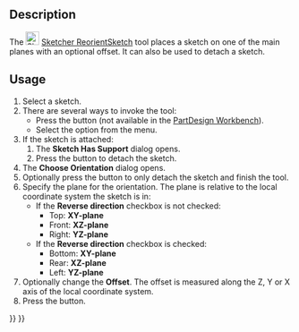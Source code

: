 <languages/>
<translate>

<!--T:11-->
{{Docnav
|[[Sketcher_MapSketch|MapSketch]]
|[[Sketcher_ValidateSketch|ValidateSketch]]
|[[Sketcher_Workbench|Sketcher]]
|IconL=Sketcher_MapSketch.svg‎
|IconR=Sketcher_ValidateSketch.svg
|IconC=Workbench_Sketcher.svg
}}

<!--T:1-->
{{GuiCommand
|Name=Sketcher ReorientSketch
|MenuLocation=Sketch → Reorient Sketch
|Workbenches=[[Sketcher_Workbench|Sketcher]], [[PartDesign_Workbench|PartDesign]]
|SeeAlso=[[Sketcher_MapSketch|Sketcher MapSketch]], [[Sketcher_NewSketch|Sketcher NewSketch]]
}}

==Description== <!--T:2-->

<!--T:6-->
The [[Image:Sketcher_ReorientSketch.svg|24px]] [[Sketcher_ReorientSketch|Sketcher ReorientSketch]] tool places a sketch on one of the main planes with an optional offset. It can also be used to detach a sketch.

==Usage== <!--T:3-->

<!--T:7-->
# Select a sketch.
# There are several ways to invoke the tool:
#* Press the {{Button|[[Image:Sketcher_ReorientSketch.svg|16px]] [[Sketcher_ReorientSketch|Reorient Sketch]]}} button (not available in the [[PartDesign_Workbench|PartDesign Workbench]]).
#* Select the {{MenuCommand|Sketch → [[Image:Sketcher_ReorientSketch.svg|16px]] Reorient Sketch}} option from the menu.
# If the sketch is attached:
## The '''Sketch Has Support''' dialog opens.
## Press the {{Button|Yes}} button to detach the sketch.
# The '''Choose Orientation''' dialog opens.
# Optionally press the {{Button|Cancel}} button to only detach the sketch and finish the tool.
# Specify the plane for the orientation. The plane is relative to the local coordinate system the sketch is in:
#* If the '''Reverse direction''' checkbox is not checked:
#** Top: '''XY-plane'''
#** Front: '''XZ-plane'''
#** Right: '''YZ-plane'''
#* If the '''Reverse direction''' checkbox is checked:
#** Bottom: '''XY-plane'''
#** Rear: '''XZ-plane'''
#** Left: '''YZ-plane'''
# Optionally change the '''Offset'''. The offset is measured along the Z, Y or X axis of the local coordinate system.
# Press the {{Button|OK}} button.


<!--T:12-->
{{Docnav
|[[Sketcher_MapSketch|MapSketch]]
|[[Sketcher_ValidateSketch|ValidateSketch]]
|[[Sketcher_Workbench|Sketcher]]
|IconL=Sketcher_MapSketch.svg‎
|IconR=Sketcher_ValidateSketch.svg
|IconC=Workbench_Sketcher.svg
}}

</translate>
{{Sketcher Tools navi{{#translation:}}}}
{{Userdocnavi{{#translation:}}}}